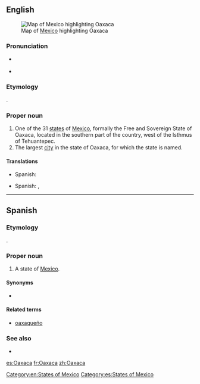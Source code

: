 ==English==
[[File:Mexico map, MX-OAX.svg|thumb|Map of [[Mexico]] highlighting Oaxaca]]
===Pronunciation===
* {{a|US}} {{IPA|/wɑːˈhɑː.kɑː/|/wəˈhɑː.kɑː/}}
* {{audio|Es-Oaxaca.ogg|Audio}}

===Etymology===
{{etyl|nah}} {{term|Huaxyacac|Huāxyacac|place of guaje trees}}.

===Proper noun===
{{en-proper noun}}

# One of the 31 [[states]] of [[Mexico]], formally the Free and Sovereign State of Oaxaca,  located in the southern part of the country, west of the Isthmus of Tehuantepec.
# The largest [[city]] in the state of Oaxaca, for which the state is named.

====Translations====
{{trans-top|state of Mexico}}
*Spanish: {{t+|es|Oaxaca|f}}
{{trans-mid}}
{{trans-bottom}}
{{trans-top|city}}
*Spanish: {{t-|es|Oaxaca de Juárez|f}}, {{t+|es|Oaxaca|f}}
{{trans-mid}}
{{trans-bottom}}

[[Category:en:States of Mexico]]

----

==Spanish==

===Etymology===
{{etyl|nah|es}} {{term|Huaxyacac|Huāxyacac|place of guaje trees}}.

===Proper noun===
{{es-proper noun|f}}

# A state of [[Mexico]].

====Synonyms====
* {{l|es|OA}} {{qualifier|abbreviation}}

====Related terms====
*[[oaxaqueño]]

===See also===
* {{pedialite|lang=es}}

[[Category:es:States of Mexico]]

[[es:Oaxaca]]
[[fr:Oaxaca]]
[[zh:Oaxaca]]
